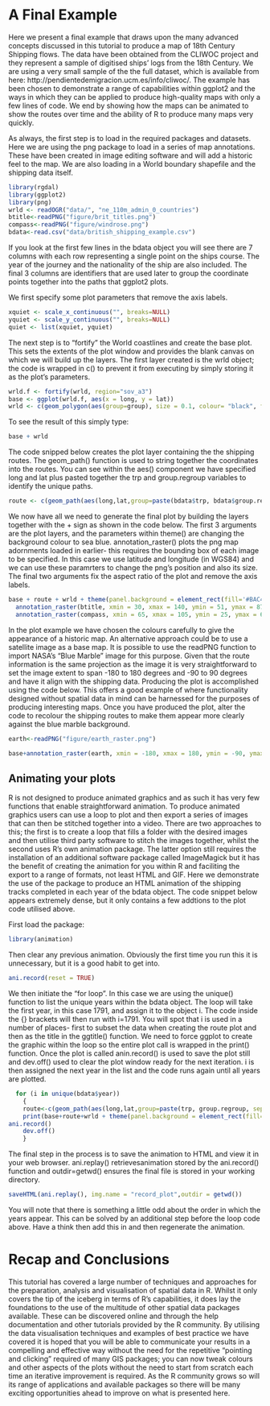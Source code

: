 A Final Example
===============

Here we present a final example that draws upon the many advanced concepts discussed in this tutorial to produce a map of 18th Century Shipping flows. The data have been obtained from the CLIWOC project and they represent a sample of digitised ships' logs from the 18th Century. We are using a very small sample of the the full dataset, which is available from here: http://pendientedemigracion.ucm.es/info/cliwoc/. The example has been chosen to demonstrate a range of capabilities within ggplot2 and the ways in which they can be applied to produce high-quality maps with only a few lines of code. We end by showing how the maps can be animated to show the routes over time and the ability of R to produce many maps very quickly.

As always, the first step is to load in the required packages and datasets. Here we are using the png package to load in a series of map annotations. These have been created in image editing software and will add a historic feel to the map. We are also loading in a World boundary shapefile and the shipping data itself. 

```r
library(rgdal)
library(ggplot2)
library(png)
wrld <- readOGR("data/", "ne_110m_admin_0_countries")
btitle<-readPNG("figure/brit_titles.png")
compass<-readPNG("figure/windrose.png")
bdata<-read.csv("data/british_shipping_example.csv")
```
If you look at the first few lines in the bdata object you will see there are 7 columns with each row representing a single point on the ships course. The year of the journey and the nationality of the ship are also included. The final 3 columns are identifiers that are used later to group the coordinate points together into the paths that ggplot2 plots.

We first specify some plot parameters that remove the axis labels.

```r
xquiet <- scale_x_continuous("", breaks=NULL)
yquiet <- scale_y_continuous("", breaks=NULL)
quiet <- list(xquiet, yquiet)
```

The next step is to "fortify" the World coastlines and create the base plot. This sets the extents of the plot window and provides the blank canvas on which we will build up the layers. The first layer created is the wrld object; the code is wrapped in c() to prevent it from executing by simply storing it as the plot's parameters. 

```r
wrld.f <- fortify(wrld, region="sov_a3")
base <- ggplot(wrld.f, aes(x = long, y = lat))
wrld <- c(geom_polygon(aes(group=group), size = 0.1, colour= "black", fill="#D6BF86", data=wrld.f, alpha=1))
```

To see the result of this simply type:

```r
base + wrld
```

The code snipped below creates the plot layer containing the the shipping routes. The geom_path() function is used to string together the coordinates into the routes. You can see within the aes() component we have specified long and lat plus pasted together the trp and group.regroup variables to identify the unique paths.

```r
route <- c(geom_path(aes(long,lat,group=paste(bdata$trp, bdata$group.regroup, sep=".")), colour="#0F3B5F", size=0.2, data= bdata, alpha=0.5, lineend="round")) 
```

We now have all we need to generate the final plot by building the layers together with the + sign as shown in the code below. The first 3 arguments are the plot layers, and the parameters within theme() are changing the background colour to sea blue. annotation_raster() plots the png map adornments loaded in earlier- this requires the bounding box of each image to be specified. In this case we use latitude and longitude (in WGS84) and we can use these paramrters to change the png's position and also its size. The final two arguments fix the aspect ratio of the plot and remove the axis labels. 

```r
base + route + wrld + theme(panel.background = element_rect(fill='#BAC4B9',colour='black')) + 
  annotation_raster(btitle, xmin = 30, xmax = 140, ymin = 51, ymax = 87) + 
  annotation_raster(compass, xmin = 65, xmax = 105, ymin = 25, ymax = 65) + coord_equal() + quiet
```

In the plot example we have chosen the colours carefully to give the appearance of a historic map. 
An alternative approach could be to use a satellite image as a base map. It is possible to use 
the readPNG function to import NASA's "Blue Marble" image for this purpose. Given that the 
route information is the same projection as the image it is very straightforward to set the 
image extent to span -180 to 180 degrees and -90 to 90 degrees and have it align with the 
shipping data. Producing the plot is accomplished using the code below. This offers a good 
example of where functionality designed without spatial data in mind can be harnessed for 
the purposes of producing interesting maps. Once you have produced the plot, alter the code 
to recolour the shipping routes to make them appear more clearly against the blue marble background. 

```r
earth<-readPNG("figure/earth_raster.png")

base+annotation_raster(earth, xmin = -180, xmax = 180, ymin = -90, ymax = 90)+route+ theme(panel.background = element_rect(fill='#BAC4B9',colour='black')) +annotation_raster(btitle, xmin = 30, xmax = 140, ymin = 51, ymax = 87)+annotation_raster(compass, xmin = 65, xmax = 105, ymin = 25, ymax = 65)+ coord_equal()+quiet
```

## Animating your plots

R is not designed to produce animated graphics and as such it has very few functions 
that enable straightforward animation. To produce animated graphics users can 
use a loop to plot and then export a series of images that can then be 
stitched together into a video. There are two approaches to this; the 
first is to create a loop that fills a folder with the desired images 
and then utilise third party software to stitch the images together, 
whilst the second uses R's own animation package. The latter option
still requires the installation of an additional software package
called ImageMagick but it has the benefit of creating the animation 
for you within R and faciliting the export to a range of formats,
not least HTML and GIF. Here we demonstrate the use of the package
to produce an HTML animation of the shipping tracks completed in
each year of the bdata object. The code snippet below appears 
extremely dense, but it only contains a few addtions to the 
plot code utilised above.

First load the package:

```r
library(animation)
```

Then clear any previous animation. Obviously the first time you run this it is unnecessary, but it is a good habit to get into.

```r
ani.record(reset = TRUE)
```

We then initiate the "for loop". In this case we are using the unique() function to list the unique years within the bdata object. The loop will take the first year, in this case 1791, and assign it to the object i. The code inside the {} brackets will then run with i=1791. You will spot that i is used in a number of places- first to subset the data when creating the route plot and then as the title in the ggtitle() function. We need to force ggplot to create the graphic within the loop so the entire plot call is wrapped in the print() function. Once the plot is called anin.record() is used to save the plot still and dev.off() used to clear the plot window ready for the next iteration. i is then assigned the next year in the list and the code runs again until all years are plotted.

```r
  for (i in unique(bdata$year))
    {
    route<-c(geom_path(aes(long,lat,group=paste(trp, group.regroup, sep=".")), colour="#0F3B5F", size=0.2, data= bdata[which(bdata$year==i),], alpha=0.5, lineend="round"))
    print(base+route+wrld + theme(panel.background = element_rect(fill='#BAC4B9',colour='black')) +annotation_raster(btitle, xmin = 30, xmax = 140, ymin = 51, ymax = 87)+annotation_raster(compass, xmin = 65, xmax = 105, ymin = 25, ymax = 65)+ coord_equal()+quiet+ggtitle(i))
ani.record()
    dev.off()
    }  
```
       
The final step in the process is to save the animation to HTML and view it in your web browser. ani.replay() retrievesanimation stored by the ani.record() function and outdir=getwd() ensures the final file is stored in your working directory.


```r
saveHTML(ani.replay(), img.name = "record_plot",outdir = getwd())
```

You will note that there is something a little odd about the order in which the years appear. This can be solved by an additional step before the loop code above. Have a think then add this in and then regenerate the animation.  

Recap and Conclusions
=====================

This tutorial has covered a large number of techniques and approaches for the preparation, analysis and visualisation of spatial data in R. Whilst it  only covers the tip of the iceberg in terms of R's capabilities, it does lay the foundations to the use of the multitude of other spatial data packages available. These can be discovered online and through the help documentation and other tutorials provided by the R community. By utilising the data visualisation techniques and examples of best practice we have covered it is hoped that you will be able to communicate your results in a compelling and effective way without the need for the repetitive "pointing and clicking" required of many GIS packages; you can now tweak colours and other aspects of the plots without the need to start from scratch each time an iterative improvement is required. As the R community grows so will its range of applications and available packages so there will be many exciting opportunities ahead to improve on what is presented here.